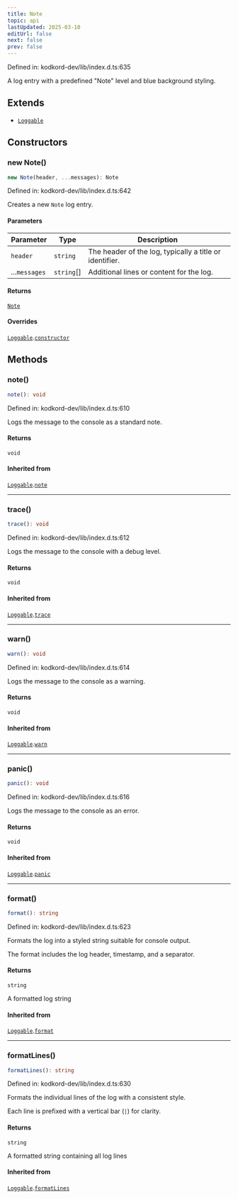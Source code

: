 ```yaml
---
title: Note
topic: api
lastUpdated: 2025-03-10
editUrl: false
next: false
prev: false
---
```


Defined in: kodkord-dev/lib/index.d.ts:635

A log entry with a predefined "Note" level and blue background styling.

## Extends

- [`Loggable`](/api/core/dev/classes/loggable/)

## Constructors

### new Note()

```ts
new Note(header, ...messages): Note
```

Defined in: kodkord-dev/lib/index.d.ts:642

Creates a new `Note` log entry.

#### Parameters

| Parameter | Type | Description |
| ------ | ------ | ------ |
| `header` | `string` | The header of the log, typically a title or identifier. |
| ...`messages` | `string`[] | Additional lines or content for the log. |

#### Returns

[`Note`](/api/core/dev/classes/note/)

#### Overrides

[`Loggable`](/api/core/dev/classes/loggable/).[`constructor`](/api/core/dev/classes/loggable/#constructors)

## Methods

### note()

```ts
note(): void
```

Defined in: kodkord-dev/lib/index.d.ts:610

Logs the message to the console as a standard note.

#### Returns

`void`

#### Inherited from

[`Loggable`](/api/core/dev/classes/loggable/).[`note`](/api/core/dev/classes/loggable/#note)

***

### trace()

```ts
trace(): void
```

Defined in: kodkord-dev/lib/index.d.ts:612

Logs the message to the console with a debug level.

#### Returns

`void`

#### Inherited from

[`Loggable`](/api/core/dev/classes/loggable/).[`trace`](/api/core/dev/classes/loggable/#trace)

***

### warn()

```ts
warn(): void
```

Defined in: kodkord-dev/lib/index.d.ts:614

Logs the message to the console as a warning.

#### Returns

`void`

#### Inherited from

[`Loggable`](/api/core/dev/classes/loggable/).[`warn`](/api/core/dev/classes/loggable/#warn)

***

### panic()

```ts
panic(): void
```

Defined in: kodkord-dev/lib/index.d.ts:616

Logs the message to the console as an error.

#### Returns

`void`

#### Inherited from

[`Loggable`](/api/core/dev/classes/loggable/).[`panic`](/api/core/dev/classes/loggable/#panic)

***

### format()

```ts
format(): string
```

Defined in: kodkord-dev/lib/index.d.ts:623

Formats the log into a styled string suitable for console output.

The format includes the log header, timestamp, and a separator.

#### Returns

`string`

A formatted log string

#### Inherited from

[`Loggable`](/api/core/dev/classes/loggable/).[`format`](/api/core/dev/classes/loggable/#format)

***

### formatLines()

```ts
formatLines(): string
```

Defined in: kodkord-dev/lib/index.d.ts:630

Formats the individual lines of the log with a consistent style.

Each line is prefixed with a vertical bar (`|`) for clarity.

#### Returns

`string`

A formatted string containing all log lines

#### Inherited from

[`Loggable`](/api/core/dev/classes/loggable/).[`formatLines`](/api/core/dev/classes/loggable/#formatlines)
